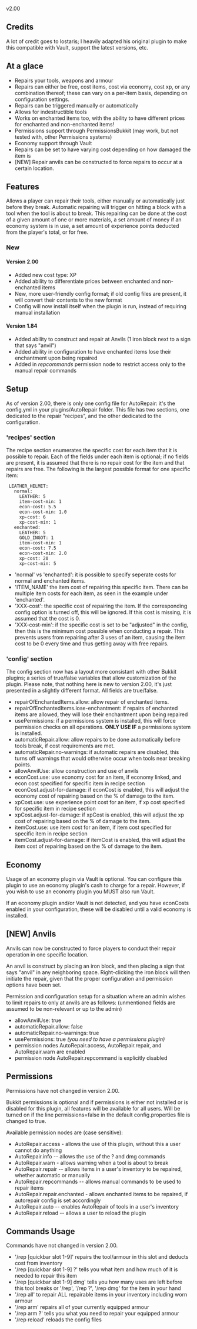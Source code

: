 v2.00

==Credits==
A lot of credit goes to lostaris; I heavily adapted his original plugin to make this compatible with Vault, support the latest versions, etc.
==At a glace==
*Repairs your tools, weapons and armour
*Repairs can either be free, cost items, cost via economy, cost xp, or any combination thereof; these can vary on a per-item basis, depending on configuration settings.
*Repairs can be triggered manually or automatically
*Allows for indestructible tools
*Works on enchanted items too, with the ability to have different prices for enchanted and non-enchanted items!
*Permissions support through PermissionsBukkit (may work, but not tested with, other Permissions systems)
*Economy support through Vault
*Repairs can be set to have varying cost depending on how damaged the item is
*[NEW] Repair anvils can be constructed to force repairs to occur at a certain location.

==Features==
Allows a player can repair their tools, either manually or automatically just before they break. Automatic repairing will trigger on hitting a block with a tool when the tool is about to break. This repairing can be done at the cost of a given amount of one or more materials, a set amount of money if an economy system is in use, a set amount of experience points deducted from the player's total, or for free.

===New===
====Version 2.00====
* Added new cost type: XP
* Added ability to differentiate prices between enchanted and non-enchanted items
* New, more user-friendly config format; if old config files are present, it will convert their contents to the new format 
* Config will now install itself when the plugin is run, instead of requiring manual installation
====Version 1.84====
* Added ability to construct and repair at Anvils (1 iron block next to a sign that says "anvil")
* Added ability in configuration to have enchanted items lose their enchantment upon being repaired
* Added in ''repcommands'' permission node to restrict access only to the manual repair commands

==Setup==
As of version 2.00, there is only one config file for AutoRepair: it's the config.yml in your plugins/AutoRepair folder. This file has two sections, one dedicated to the repair "recipes", and the other dedicated to the configuration.
==='recipes' section===
The recipe section enumerates the specific cost for each item that it is possible to repair. Each of the fields under each item is optional; if no fields are present, it is assumed that there is no repair cost for the item and that repairs are free. The following is the largest possible format for one specific item:

  LEATHER_HELMET:
    normal:
      LEATHER: 5
      item-cost-min: 1
      econ-cost: 5.5
      econ-cost-min: 1.0
      xp-cost: 6
      xp-cost-min: 1
    enchanted:
      LEATHER: 5
      GOLD_INGOT: 1
      item-cost-min: 1
      econ-cost: 7.5
      econ-cost-min: 2.0
      xp-cost: 20
      xp-cost-min: 5

*'normal' vs 'enchanted': it is possible to specify seperate costs for normal and enchanted items.
*'ITEM_NAME' the item cost of repairing this specific item. There can be multiple item costs for each item, as seen in the example under 'enchanted'.
*'XXX-cost': the specific cost of repairing the item. If the corresponding config option is turned off, this will be ignored. If this cost is missing, it is assumed that the cost is 0.
*'XXX-cost-min': if the specific cost is set to be "adjusted" in the config, then this is the minimum cost possible when conducting a repair. This prevents users from repairing after 3 uses of an item, causing the item cost to be 0 every time and thus getting away with free repairs.
      
==='config' section===
The config section now has a layout more consistant with other Bukkit plugins; a series of true/false variables that allow customization of the plugin. Please note, that nothing here is new to version 2.00, it's just presented in a slightly different format. All fields are true/false.

*repairOfEnchantedItems.allow: allow repair of enchanted items.
*repairOfEnchantedItems.lose-enchantment: if repairs of enchanted items are allowed, they will lose their enchantment upon being repaired
*usePermissions: if a permissions system is installed, this will force permission checks on all operations. '''ONLY USE IF''' a permissions system is installed.
*automaticRepair.allow: allow repairs to be done automatically before tools break, if cost requirements are met.
*automaticRepair.no-warnings: if automatic repairs are disabled, this turns off warnings that would otherwise occur when tools near breaking points.
*allowAnvilUse: allow construction and use of anvils 
*econCost.use: use economy cost for an item, if economy linked, and econ cost specified for specific item in recipe section
*econCost.adjust-for-damage: if econCost is enabled, this will adjust the economy cost of repairing based on the % of damage to the item.
*xpCost.use: use experience point cost for an item, if xp cost specified for specific item in recipe section
*xpCost.adjust-for-damage: if xpCost is enabled, this will adjust the xp cost of repairing based on the % of damage to the item.
*itemCost.use: use item cost for an item, if item cost specified for specific item in recipe section
*itemCost.adjust-for-damage: if itemCost is enabled, this will adjust the item cost of repairing based on the % of damage to the item.

==Economy==
Usage of an economy plugin via Vault is optional. You can configure this plugin to use an economy plugin's cash to charge for a repair. However, if you wish to use an economy plugin you MUST also run Vault.

If an economy plugin and/or Vault is not detected, and you have econCosts enabled in your configuration, these will be disabled until a valid economy is installed.

==[NEW] Anvils==
Anvils can now be constructed to force players to conduct their repair operation in one specific location. 

An anvil is construct by placing an iron block, and then placing a sign that says "anvil" in any neighboring space. Right-clicking the iron block will then initiate the repair, given that the proper configuration and permission options have been set.

Permission and configuration setup for a situation where an admin wishes to limit repairs to only at anvils are as follows: (unmentioned fields are assumed to be non-relevant or up to the admin)
*allowAnvilUse: true
*automaticRepair.allow: false
*automaticRepair.no-warnings: true
*usePermissions: true ''(you need to have a permissions plugin)''
*permission nodes AutoRepair.access, AutoRepair.repair, and AutoRepair.warn are enabled
*permission node AutoRepair.repcommand is explicitly disabled

==Permissions==
Permissions have not changed in version 2.00.

Bukkit permissions is optional and if permissions is either not installed or is disabled for this plugin, all features will be available for all users. Will be turned on if the line permissions=false in the default config.properties file is changed to true.

Available permission nodes are (case sensitive):
*AutoRepair.access - allows the use of this plugin, without this a user cannot do anything
*AutoRepair.info -- allows the use of the ? and dmg commands
*AutoRepair.warn - allows warning when a tool is about to break
*AutoRepair.repair -- allows items in a user's inventory to be repaired, whether automatic or manually
*AutoRepair.repcommands -- allows manual commands to be used to repair items
*AutoRepair.repair.enchanted - allows enchanted items to be repaired, if autorepair config is set accordingly
*AutoRepair.auto -- enables AutoRepair of tools in a user's inventory
*AutoRepair.reload -- allows a user to reload the plugin


==Commands Usage==
Commands have not changed in version 2.00.

*'/rep [quickbar slot 1-9]' repairs the tool/armour in this slot and deducts cost from inventory
*'/rep [quickbar slot 1-9] ?' tells you what item and how much of it is needed to repair this item
*'/rep [quickbar slot 1-9] dmg' tells you how many uses are left before this tool breaks or '/rep', '/rep ?', '/rep dmg' for the item in your hand
*'/rep all' to repair ALL repairable items in your inventory including worn armour
*'/rep arm' repairs all of your currently equipped armour
*'/rep arm ?' tells you what you need to repair your equipped armour
*'/rep reload' reloads the config files